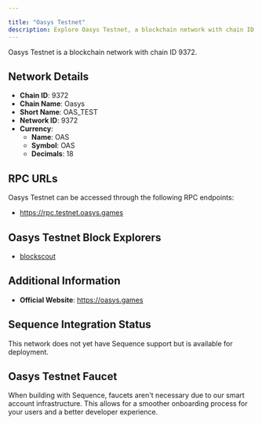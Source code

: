 ```yaml
---

title: "Oasys Testnet"
description: Explore Oasys Testnet, a blockchain network with chain ID 9372. Learn about its native currency, OAS, and how to interact with the network.
---
```




Oasys Testnet is a blockchain network with chain ID 9372.

## Network Details

- **Chain ID**: 9372
- **Chain Name**: Oasys
- **Short Name**: OAS_TEST
- **Network ID**: 9372
- **Currency**: 
  - **Name**: OAS
  - **Symbol**: OAS
  - **Decimals**: 18

## RPC URLs

Oasys Testnet can be accessed through the following RPC endpoints:

- https://rpc.testnet.oasys.games

## Oasys Testnet Block Explorers

- [blockscout](https://explorer.testnet.oasys.games)

## Additional Information

- **Official Website**: https://oasys.games

## Sequence Integration Status

This network does not yet have Sequence support but is available for deployment.

## Oasys Testnet Faucet

When building with Sequence, faucets aren't necessary due to our smart account infrastructure. This allows for a smoother onboarding process for your users and a better developer experience.

